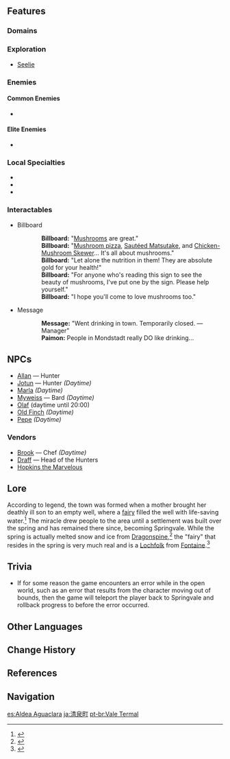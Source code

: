 {{Location Infobox
|image        = Springvale.png
|type         = Subarea
|region       = Mondstadt
|area         = Windwail Highland
}}
{{Description|A peaceful and idyllic suburban town. It has a long history of hunting, of sweet spring water, and of passing down the legend of a beneficent spirit dwelling within the waters.|Land of Clear Springs, [[Viewpoints]]}}
{{Location Intro|description=<p>Springvale features dirt-paved areas and one-story tan houses with blue-tiled roofs. One singular windmill watches over it, with a naturally-occurring spring right below it.</p>}}

==Features==
===Domains===
{{Domains by Category Gallery}}

===Exploration===
*[[Seelie]]

===Enemies===
====Common Enemies====
*{{Enemy|Anemo Slime}}

====Elite Enemies====
*{{Enemy|Fatui Electro Cicin Mage}}

===Local Specialties===
*{{Item|Calla Lily}}
*{{Item|Dandelion Seed}}
*{{Item|Philanemo Mushroom}}

===Interactables===
*Billboard
{{Dialogue start}}
::'''Billboard:''' "[[Mushroom]]s are great."
::'''Billboard:''' "[[Mushroom Pizza|Mushroom pizza]], [[Sautéed Matsutake]], and [[Chicken-Mushroom Skewer]]... It's all about mushrooms."
::'''Billboard:''' "Let alone the nutrition in them! They are absolute gold for your health!"
::'''Billboard:''' "For anyone who's reading this sign to see the beauty of mushrooms, I've put one by the sign. Please help yourself."
::'''Billboard:''' "I hope you'll come to love mushrooms too."
{{Dialogue end}}
*Message
{{Dialogue start}}
::'''Message:''' "Went drinking in town. Temporarily closed. —Manager"
::'''Paimon:''' People in Mondstadt really DO like drinking...
{{Dialogue end}}

==NPCs==
* [[Allan]] &mdash; Hunter
* [[Jotun]] &mdash; Hunter ''(Daytime)''
* [[Marla]] ''(Daytime)''
* [[Myweiss]] &mdash; Bard ''(Daytime)''
* [[Olaf]] (daytime until 20:00)
* [[Old Finch]] ''(Daytime)''
* [[Pepe]] ''(Daytime)''

===Vendors===
* [[Brook]] &mdash; Chef ''(Daytime)''
* [[Draff]] &mdash; Head of the Hunters
* [[Hopkins the Marvelous]]

==Lore==
According to legend, the town was formed when a mother brought her deathly ill son to an empty well, where a [[Spring Fairy|fairy]] filled the well with life-saving water.<ref>{{Ref/CS|Diona|5}}</ref> The miracle drew people to the area until a settlement was built over the spring and has remained there since, becoming Springvale. While the spring is actually melted snow and ice from [[Dragonspine]],<ref>{{Ref/NPC|Olaf}}</ref> the "fairy" that resides in the spring is very much real and is a [[Lochfolk]] from [[Fontaine]].<ref>{{Ref/Quest|Life Flows On (I)}}</ref>

==Trivia==
* If for some reason the game encounters an error while in the open world, such as an error that results from the character moving out of bounds, then the game will teleport the player back to Springvale and rollback progress to before the error occurred.
<!--
==Gallery==
==Video Guides==-->

==Other Languages==
{{Other Languages
|en      = Springvale
|zhs     = 清泉镇
|zhs_rm  = Qīngquán-zhèn
|zht     = 清泉鎮
|zht_rm  = Qīngquán-zhèn
|zh_tl   = Clear Spring Town
|ja      = {{Rubi|清|きよ|泉|いずみ|町|ちょう}}
|ja_rm   = Kiyo-izumi-chou<ref>[[Map]], Label: Springvale (Japanese)</ref>
|ja_tl   = Clear Spring Town
|ko      = 샘물 마을
|ko_rm   = Saemmul Maeul
|ko_tl   = Spring Water Village
|es      = Aldea Aguaclara
|es_tl   = Clearwater Village
|fr      = Deauclaire
|fr_tl   = Of-Clearwater
|ru      = Спрингвейл
|th      = Springvale
|vi      = {{tt|Thanh Tuyền Trấn|清泉鎮}}
|vi_tl   = Clear Spring Town
|de      = Quellingen
|de_tl   = Spring Town
|id      = Springvale
|pt      = Vale Termal
|pt_tl   = Thermal Valley
}}

==Change History==
{{Change History|1.0}}

==References==
{{Reflist}}

==Navigation==
{{Area Navbox|Mondstadt}}

[[es:Aldea Aguaclara]]
[[ja:清泉町]]
[[pt-br:Vale Termal]]